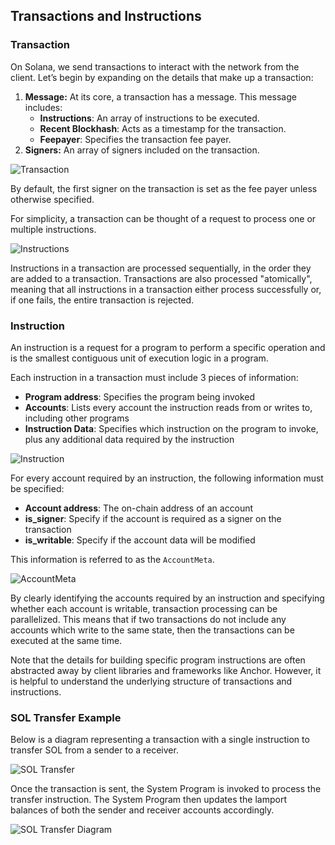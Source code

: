 
## Transactions and Instructions

### Transaction

On Solana, we send transactions to interact with the network from the client. 
Let’s begin by expanding on the details that make up a transaction:

1. **Message:** At its core, a transaction has a message. This message includes:
   - **Instructions**: An array of instructions to be executed.
   - **Recent Blockhash**: Acts as a timestamp for the transaction.
   - **Feepayer**: Specifies the transaction fee payer.
2. **Signers:** An array of signers included on the transaction.

![Transaction](/solana/transaction-instruction/transaction.png)

<Callout>
 By default, the first signer on the transaction is set as the fee payer unless otherwise specified.
</Callout>

For simplicity, a transaction can be thought of a request to process one or multiple instructions.

![Instructions](/solana/transaction-instruction/instructions.png)

Instructions in a transaction are processed sequentially, in the order they are added to a transaction.
Transactions are also processed "atomically", meaning that all instructions in a transaction either process successfully or, if one fails, the entire transaction is rejected.

### Instruction

An instruction is a request for a program to perform a specific operation and is the smallest contiguous unit of execution logic in a program. 

Each instruction in a transaction must include 3 pieces of information:

- **Program address**: Specifies the program being invoked
- **Accounts**: Lists every account the instruction reads from or writes to, including other programs
- **Instruction Data**: Specifies which instruction on the program to invoke, plus any additional data required by the instruction

![Instruction](/solana/transaction-instruction/instruction.png)

For every account required by an instruction, the following information must be specified:

- **Account address**: The on-chain address of an account
- **is_signer**: Specify if the account is required as a signer on the transaction
- **is_writable**: Specify if the account data will be modified

This information is referred to as the `AccountMeta`.

![AccountMeta](/solana/transaction-instruction/accountmeta.png)

By clearly identifying the accounts required by an instruction and specifying whether each account is writable, transaction processing can be parallelized.
This means that if two transactions do not include any accounts which write to the same state, then the transactions can be executed at the same time.

Note that the details for building specific program instructions are often abstracted away by client libraries and frameworks like Anchor.
However, it is helpful to understand the underlying structure of transactions and instructions.

### SOL Transfer Example

Below is a diagram representing a transaction with a single instruction to transfer SOL from a sender to a receiver.

![SOL Transfer](/solana/transaction-instruction/sol-transfer.png)

Once the transaction is sent, the System Program is invoked to process the transfer instruction.
The System Program then updates the lamport balances of both the sender and receiver accounts accordingly.

![SOL Transfer Diagram](/solana/transaction-instruction/sol-transfer2.png)